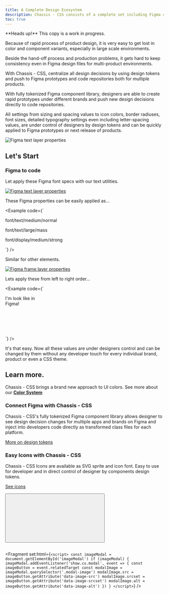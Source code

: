 ```yaml
---
title: A Complete Design Ecosystem
description: Chassis - CSS consists of a complete set including Figma components, design tokens and their transformers for multiple products on multiple platforms under the name of multiple brands.
toc: true
---
```


<Callout>
**Heads up!** This copy is a work in progress.
</Callout>

Because of rapid process of product design, it is very easy to get lost in color and component variants, especially in large scale environments.

Beside the hand-off process and production problems, it gets hard to keep consistency even in Figma design files for multi-product environments.

With Chassis - CSS, centralize all design decisions by using design tokens and push to Figma prototypes and code repositories both for multiple products.

With fully tokenized Figma component library, designers are able to create rapid prototypes under different brands and push new design decisions directly to code repositories.

All settings from sizing and spacing values to icon colors, border radiuses, font sizes, detailed typography settings even including letter-spacing values, are under control of designers by design tokens and can be quickly applied to Figma prototypes or next release of products.

<img class="d-block image-fluid mx-auto rounded" src="/docs/[[config:docs_version]]/assets/img/ecosystem.svg" alt="Figma text layer properties" />

## Let's Start

### Figma to code

Let apply these Figma font specs with our text utilities.

<a href="#imageModal" data-cx-toggle="modal"
  data-image-src="/assets/docs-figma-font-specs.png"
  data-image-srcset="/assets/docs-figma-font-specs.png.png, /assets/docs-figma-font-specs@2x.png 2x"
  data-image-alt="Figma text layer properties">
  <img class="d-block mb-medium image-fluid rounded" srcset="/assets/docs-figma-font-specs.png.png, /assets/docs-figma-font-specs@2x.png 2x" src="/assets/docs-figma-font-specs.png" alt="Figma text layer properties" /></a>

These Figma properties can be easily applied as...

<Example code={`<p>font/text/medium/normal</p>
<p class="font-large font-mass">font/text/large/mass</p>
<p class="font-display font-strong">font/display/medium/strong</p>`} />

Similar for other elements.

<a href="#imageModal" data-cx-toggle="modal"
  data-image-src="/assets/docs-figma-frame-specs.png"
  data-image-srcset="/assets/docs-figma-frame-specs.png.png, /assets/docs-figma-frame-specs@2x.png 2x"
  data-image-alt="Figma frame layer properties">
  <img id="image" class="d-block mb-medium image-fluid rounded" srcset="/assets/docs-figma-frame-specs.png.png, /assets/docs-figma-frame-specs@2x.png 2x" src="/assets/docs-figma-frame-specs.png" alt="Figma frame layer properties" /></a>

Lets apply these from left to right order...

<Example code={`<div style="width: 128px; height: 128px;"
    class="rounded-xlarge border border-2xlarge
      py-small px-medium gap-2xsmall
      default-bg-main primary-border-subtle
      shadow-40 shadow-primary">
    I'm look like in Figma!
  </div>`} />


It's that easy. Now all these values are under designers control and can be changed by them without any developer touch for every individual brand, product or even a CSS theme.

## Learn more.

Chassis - CSS brings a brand new approach to UI colors. See more about our [**Color System**]([[docsref:/core-concepts/color-system]])

### Connect Figma with Chassis - CSS

Chassis - CSS's fully tokenized Figma component library allows designer to see design decision changes for multiple apps and brands on Figma and inject into developers code directly as transformed class files for each platform.

[More on design tokens](/tokens)

### Easy Icons with Chassis - CSS

Chassis - CSS Icons are available as SVG sprite and icon font. Easy to use for developer and in direct control of designer by components design tokens.

[See icons](/icons)



<div class="modal fade" id="imageModal" tabindex="-1" aria-labelledby="imageModalLabel" aria-hidden="true">
  <div class="modal-container lightbox">
  <button type="button" data-cx-dismiss="modal" aria-label="Close"
   class="close-button xlarge position-absolute top-0 end-0">
  <svg class="icon icon-white"><use href="#times-alt" /></svg></button>
  <div class="modal-content">
  <figure>
    <img class="modal-image pointer-event-auto d-block my-auto mx-auto image-fluid rounded" />
  </figure>
    </div>
  </div>
</div>

<Fragment set:html={`<script>
const imageModal = document.getElementById('imageModal')
if (imageModal) {
  imageModal.addEventListener('show.cx.modal', event => {
    const imageButton = event.relatedTarget
    const modalImage = imageModal.querySelector('.modal-image')
    modalImage.src = imageButton.getAttribute('data-image-src')
    modalImage.srcset = imageButton.getAttribute('data-image-srcset')
    modalImage.alt = imageButton.getAttribute('data-image-alt')
  })
}
</script>`} />



